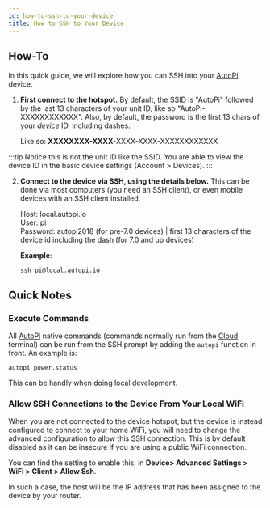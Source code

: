 ```yaml
---
id: how-to-ssh-to-your-device
title: How to SSH to Your Device
---
```


## How-To
In this quick guide, we will explore how you can SSH into your [AutoPi](https://www.autopi.io) device.

1. **First connect to the hotspot.** By default, the SSID is "AutoPi" followed by the last 13 characters of your unit ID,
like so "AutoPi-XXXXXXXXXXXX". Also, by default, the password is the first 13 chars of your <u>*device*</u> ID, including dashes.

   Like so: **XXXXXXXX-XXXX**-XXXX-XXXX-XXXXXXXXXXXX

:::tip
Notice this is not the unit ID like the SSID. You are able to view the device ID in the basic device settings
(Account > Devices).
:::

2. **Connect to the device via SSH, using the details below.**
This can be done via most computers (you need an SSH client), or even mobile devices with an SSH client installed.

   Host: local.autopi.io  
   User: pi  
   Password: autopi2018 (for pre-7.0 devices) | first 13 characters of the device id including the dash (for 7.0 and up devices) 

   **Example**:

   ```
   ssh pi@local.autopi.io
   ```

## Quick Notes

### Execute Commands
All [AutoPi](https://www.autopi.io) native commands (commands normally run from the [Cloud](https://www.autopi.io/software-platform/cloud-management) terminal) can be run from the
SSH prompt by adding the `autopi` function in front. An example is:

```
autopi power.status
```

This can be handly when doing local development.

### Allow SSH Connections to the Device From Your Local WiFi
When you are not connected to the device hotspot, but the device is instead configured to
connect to your home WiFi, you will need to change the advanced configuration to allow this
SSH connection. This is by default disabled as it can be insecure if you are using a public WiFi connection.

You can find the setting to enable this, in **Device> Advanced Settings > WiFi > Client > Allow Ssh**.

In such a case, the host will be the IP address that has been assigned to the device by your router.

